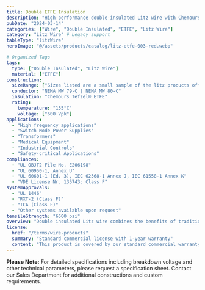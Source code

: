 ```yaml
---
title: Double ETFE Insulation
description: "High-performance double-insulated Litz wire with Chemours Tefzel® ETFE insulation, engineered for high-frequency applications requiring superior insulation properties."
pubDate: "2024-03-14"
categories: ["Wire", "Double Insulated", "ETFE", "Litz Wire"]
category: "Litz Wire" # Legacy support
tableType: "litzWire"
heroImage: "@/assets/products/catalog/litz-etfe-003-red.webp"

# Organized Tags
tags:
  type: ["Double Insulated", "Litz Wire"]
  material: ["ETFE"]
construction:
  sizeRange: ["Sizes listed are a small sample of the litz products offered. Contact the Sales Department."]
  conductor: "NEMA MW 79-C | NEMA MW 80-C"
  insulation: "Chemours Tefzel® ETFE"
  rating:
    temperature: "155°C"
    voltage: ["600 Vpk"]
applications:
  - "High frequency applications"
  - "Switch Mode Power Supplies"
  - "Transformers"
  - "Medical Equipment"
  - "Industrial Controls"
  - "Safety-critical Applications"
compliances:
  - "UL OBJT2 File No. E206198"
  - "UL 60950-1, Annex U"
  - "UL 60601-1 (Ed. 3), IEC 62368-1 Annex J, IEC 61558-1 Annex K"
  - "VDE License Nr. 135743: Class F"
systemApprovals:
  - "UL 1446"
  - "RXT-2 (Class F)"
  - "TCA (Class F)"
  - "Other systems available upon request"
tensileStrength: "6500 psi"
overview: "Double insulated Litz wire combines the benefits of traditional Litz wire construction with enhanced ETFE insulation properties, making it ideal for high-frequency applications requiring reinforced insulation. ETFE insulation provides excellent chemical resistance, high temperature performance, and superior electrical properties."
license:
  href: "/terms/wire-products"
  summary: "Standard commercial license with 1-year warranty"
  content: "This product is covered by our standard commercial warranty for a period of one year from the date of purchase. The warranty covers manufacturing defects and material failures under normal use conditions. Custom modifications or applications outside the specified parameters may void the warranty."
---
```



<DoubleInsulatedLitzTable client:load />

**Please Note:** For detailed specifications including breakdown voltage and other technical parameters, please request a specification sheet. Contact our Sales Department for additional constructions and custom requirements. 
